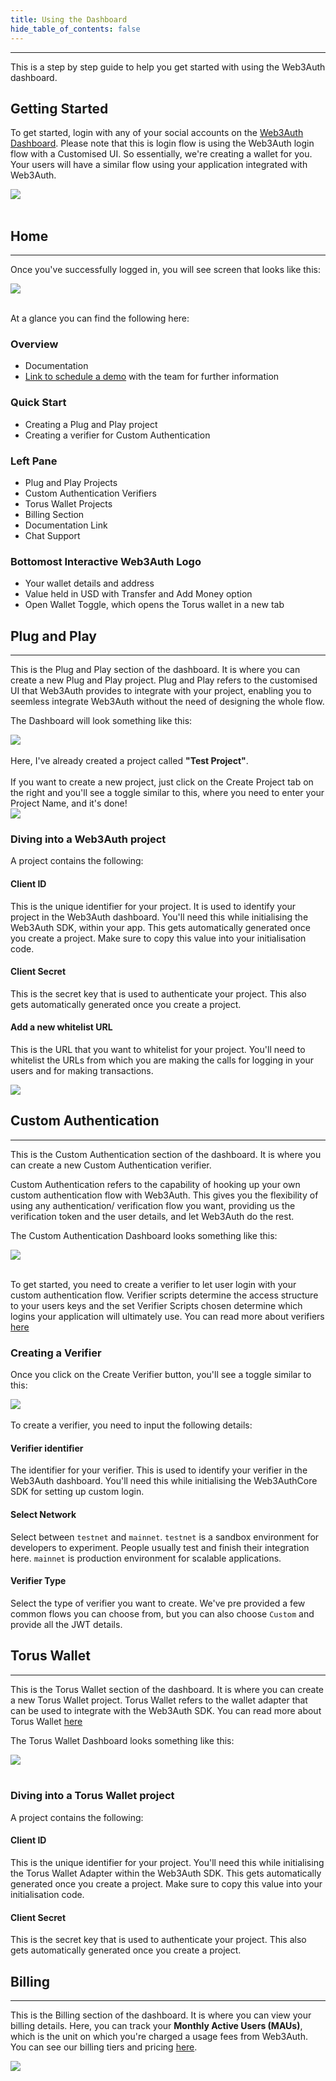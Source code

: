 ```yaml
---
title: Using the Dashboard
hide_table_of_contents: false
---
```



---

This is a step by step guide to help you get started with using the Web3Auth dashboard.

## Getting Started

To get started, login with any of your social accounts on the [Web3Auth Dashboard](https://dashboard.web3auth.io/). Please note that this is login
flow is using the Web3Auth login flow with a Customised UI. So essentially, we're creating a wallet for you. Your users will have a similar flow using
your application integrated with Web3Auth.

<div style={{ flexBasis: "300px", flexGrow: "1", textAlign: "center" }}>
  <img src={Image1} style={{ alignSelf: "center", maxWidth: "100%" }} />
</div>
<br />

## Home

---

Once you've successfully logged in, you will see screen that looks like this:

<div style={{ flexBasis: "300px", flexGrow: "1", textAlign: "center" }}>
  <img src={Image2} style={{ alignSelf: "center", maxWidth: "100%" }} />
</div>
<br />

At a glance you can find the following here:

### Overview

- Documentation
- [Link to schedule a demo](https://calendly.com/web3auth/meeting-with-web3auth) with the team for further information

### Quick Start

- Creating a Plug and Play project
- Creating a verifier for Custom Authentication

### Left Pane

- Plug and Play Projects
- Custom Authentication Verifiers
- Torus Wallet Projects
- Billing Section
- Documentation Link
- Chat Support

### Bottomost Interactive Web3Auth Logo

- Your wallet details and address
- Value held in USD with Transfer and Add Money option
- Open Wallet Toggle, which opens the Torus wallet in a new tab

## Plug and Play

---

This is the Plug and Play section of the dashboard. It is where you can create a new Plug and Play project. Plug and Play refers to the customised UI
that Web3Auth provides to integrate with your project, enabling you to seemless integrate Web3Auth without the need of designing the whole flow.

The Dashboard will look something like this:

<div style={{ flexBasis: "300px", flexGrow: "1", textAlign: "center" }}>
  <img src={Image3} style={{ alignSelf: "center", maxWidth: "100%" }} />
</div>
<br />

<div style={{ display: "flex", flexWrap: "wrap", gap: "10px" }}>
  <div style={{ flexBasis: "30%", flexGrow: "10", justifyContent: "center" }}>
    Here, I've already created a project called <strong>"Test Project"</strong>.
    <br />
    <br />
    If you want to create a new project, just click on the Create Project tab on the right and you'll see a toggle similar to this, where you need to enter
    your Project Name, and it's done!
  </div>
  <div style={{ flexBasis: "40%", flexGrow: "1", alignItems: "center", justifyContent: "center" }}>
    <img style={{ display: "block", maxHeight: "500px", alignSelf: "center" }} src={Image4} />
  </div>
</div>

### Diving into a Web3Auth project

A project contains the following:

#### Client ID

This is the unique identifier for your project. It is used to identify your project in the Web3Auth dashboard. You'll need this while initialising the
Web3Auth SDK, within your app. This gets automatically generated once you create a project. Make sure to copy this value into your initialisation
code.

#### Client Secret

This is the secret key that is used to authenticate your project. This also gets automatically generated once you create a project.

#### Add a new whitelist URL

This is the URL that you want to whitelist for your project. You'll need to whitelist the URLs from which you are making the calls for logging in your
users and for making transactions.

<div style={{ flexBasis: "300px", flexGrow: "1", textAlign: "center" }}>
  <img src={Image5} style={{ alignSelf: "center", maxWidth: "100%" }} />
</div>

## Custom Authentication

---

This is the Custom Authentication section of the dashboard. It is where you can create a new Custom Authentication verifier.

Custom Authentication refers to the capability of hooking up your own custom authentication flow with Web3Auth. This gives you the flexibility of
using any authentication/ verification flow you want, providing us the verification token and the user details, and let Web3Auth do the rest.

The Custom Authentication Dashboard looks something like this:

<div style={{ flexBasis: "300px", flexGrow: "1", textAlign: "center" }}>
  <img src={Image6} style={{ alignSelf: "center", maxWidth: "100%" }} />
</div>
<br />

To get started, you need to create a verifier to let user login with your custom authentication flow. Verifier scripts determine the access structure
to your users keys and the set Verifier Scripts chosen determine which logins your application will ultimately use. You can read more about verifiers
[here](../customauth/verifiers.mdx)

### Creating a Verifier

Once you click on the Create Verifier button, you'll see a toggle similar to this:

<div style={{ flexBasis: "300px", flexGrow: "1", textAlign: "center" }}>
  <img src={Image7} style={{ alignSelf: "center", maxWidth: "100%" }} />
</div>
<br />
To create a verifier, you need to input the following details:

#### Verifier identifier

The identifier for your verifier. This is used to identify your verifier in the Web3Auth dashboard. You'll need this while initialising the
Web3AuthCore SDK for setting up custom login.

#### Select Network

Select between `testnet` and `mainnet`. `testnet` is a sandbox environment for developers to experiment. People usually test and finish their
integration here. `mainnet` is production environment for scalable applications.

#### Verifier Type

Select the type of verifier you want to create. We've pre provided a few common flows you can choose from, but you can also choose `Custom` and
provide all the JWT details.

## Torus Wallet

---

This is the Torus Wallet section of the dashboard. It is where you can create a new Torus Wallet project. Torus Wallet refers to the wallet adapter
that can be used to integrate with the Web3Auth SDK. You can read more about Torus Wallet [here](https://docs.tor.us/wallet/get-started)

The Torus Wallet Dashboard looks something like this:

<div style={{ flexBasis: "300px", flexGrow: "1", textAlign: "center" }}>
  <img src={Image8} style={{ alignSelf: "center", maxWidth: "100%" }} />
</div>
<br />

### Diving into a Torus Wallet project

A project contains the following:

#### Client ID

This is the unique identifier for your project. You'll need this while initialising the Torus Wallet Adapter within the Web3Auth SDK. This gets
automatically generated once you create a project. Make sure to copy this value into your initialisation code.

#### Client Secret

This is the secret key that is used to authenticate your project. This also gets automatically generated once you create a project.

## Billing

---

This is the Billing section of the dashboard. It is where you can view your billing details. Here, you can track your **Monthly Active Users (MAUs)**,
which is the unit on which you're charged a usage fees from Web3Auth. You can see our billing tiers and pricing
[here](https://web3auth.io/pricing.html).

<div style={{ flexBasis: "300px", flexGrow: "1", textAlign: "center" }}>
  <img src={Image9} style={{ alignSelf: "center", maxWidth: "100%" }} />
</div>
